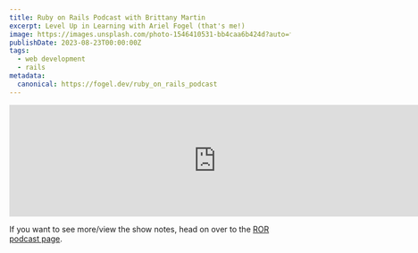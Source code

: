 ```yaml
---
title: Ruby on Rails Podcast with Brittany Martin
excerpt: Level Up in Learning with Ariel Fogel (that's me!)
image: https://images.unsplash.com/photo-1546410531-bb4caa6b424d?auto=format&fit=crop&w=900&q=60
publishDate: 2023-08-23T00:00:00Z
tags:
  - web development
  - rails
metadata:
  canonical: https://fogel.dev/ruby_on_rails_podcast
---
```


<iframe
  src="https://player.fireside.fm/v2/3OC19MC9+N5OptNbS"
  width="740"
  height="200"
  frameborder="0"
  scrolling="no"
></iframe>

If you want to see more/view the show notes, head on over to the <a href='https://www.therubyonrailspodcast.com/484'>ROR podcast page</a>.
